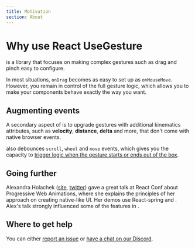 ```yaml
---
title: Motivation
section: About
---
```



# Why use React UseGesture

<p>
  <ReactUseGesture /> is a library that focuses on making complex gestures such as drag and pinch easy to configure.
</p>

In most situations, `onDrag` becomes as easy to set up as `onMouseMove`. However, you remain in control of the full gesture logic, which allows you to make your components behave exactly the way you want.

## Augmenting events

A secondary aspect of <ReactUseGesture/> is to upgrade gestures with additional kinematics attributes, such as **velocity**, **distance**, **delta** and more, that don't come with native browser events.

<ReactUseGesture /> also debounces `scroll`, `wheel` and `move` events, which gives you the capacity to [trigger logic when the gesture starts or ends out of the box](/docs/hooks/#start-and-end-handlers).

## Going further

Alexandra Holachek ([site](https://alex.holachek.com/), [twitter](https://twitter.com/alex_holachek)) gave a great talk at React Conf about Progressive Web Animations, where she explains the principles of her approach on creating native-like UI. Her demos use React-spring and <ReactUseGesture/>. Alex's talk strongly influenced some of the features in <ReactUseGesture/>.

<div className={styles.playerWrapper}>
  <ReactPlayer
    className={styles.player}
    light
    playing
    url="https://www.youtube.com/watch?v=laPsceJ4tTY"
    width="100%"
    height="100%"
  />
</div>

## Where to get help

You can either [report an issue](https://github.com/pmndrs/react-use-gesture/issues) or [have a chat on our Discord](https://discord.gg/dS8d6jS).

